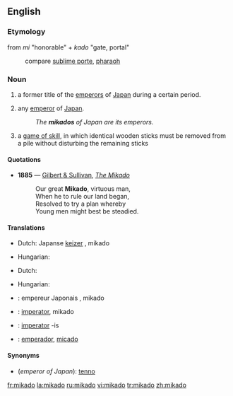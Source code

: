 {{also|mikádó|Mikado}}
==English==

===Etymology===
{{etyl|ja}} from ''mi'' "honorable" + ''kado'' "gate, portal"
: compare [[sublime porte]], [[pharaoh]]

===Noun===
{{en-noun}}

# {{context|history}} a former title of the [[emperor]]s of [[Japan]] during a certain period.
# {{context|literary}} any [[emperor]] of [[Japan]].
#: ''The '''mikados''' of Japan are its emperors.''
# a [[game of skill]], in which identical wooden sticks must be removed from a pile without disturbing the remaining sticks

====Quotations====
* '''1885''' — [[w:Gilbert and Sullivan|Gilbert & Sullivan]], ''[[s:The_Mikado|The Mikado]]''
*: Our great '''Mikado''', virtuous man,
*: When he to rule our land began,
*: Resolved to try a plan whereby
*: Young men might best be steadied.

====Translations====
{{trans-top|emperor of Japan}}
* Dutch: Japanse [[keizer]] {{m}}, mikado {{m}}
{{trans-mid}}
* Hungarian: {{t-|hu|mikádó}}
{{trans-bottom}}

{{trans-top|a game of skill}}
* Dutch: {{t-|nl|mikado|m}}
{{trans-mid}}
* Hungarian: {{t-|hu|mikádó}}
{{trans-bottom}}

{{checktrans-top}}
* {{ttbc|French}}: empereur Japonais {{m}}, mikado {{m}}
* {{ttbc|Interlingua}}: [[imperator]], mikado
{{checktrans-mid}}
* {{ttbc|Latin}}: [[imperator]] -is
* {{ttbc|Spanish}}: [[emperador]], [[micado]]
{{checktrans-bottom}}

====Synonyms====
* (''emperor of Japan''): [[tenno]]

[[fr:mikado]]
[[la:mikado]]
[[ru:mikado]]
[[vi:mikado]]
[[tr:mikado]]
[[zh:mikado]]